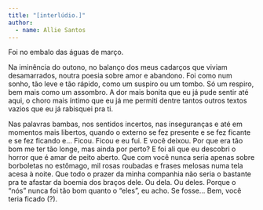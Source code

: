 ```yaml
---
title: "[interlúdio.]"
author: 
  - name: Allie Santos
---
```


Foi no embalo das águas de março.

Na iminência do outono, no balanço dos meus cadarços que viviam desamarrados, noutra poesia sobre amor e abandono. Foi como num sonho, tão leve e tão rápido, como um suspiro ou um tombo. Só um respiro, bem mais como um assombro. A dor mais bonita que eu já pude sentir até aqui, o choro mais íntimo que eu já me permiti dentre tantos outros textos vazios que eu já rabisquei pra ti.

Nas palavras bambas, nos sentidos incertos, nas inseguranças e até em momentos mais libertos, quando o externo se fez presente e se fez ficante e se fez ficando e... Ficou. Ficou e eu fui. E você deixou. Por que era tão bom me ter tão longe, mas ainda por perto? E foi ali que eu descobri o horror que é amar de peito aberto. Que com você nunca seria apenas sobre borboletas no estômago, mil rosas roubadas e frases melosas numa tela acesa à noite. Que todo o prazer da minha companhia não seria o bastante pra te afastar da boemia dos braços dele. Ou dela. Ou deles. Porque o "nós" nunca foi tão bom quanto o "eles", eu acho. Se fosse… Bem, você teria ficado (?). 

<a href="https://instagram.com/allieversos"><i class="bi bi-instagram"></i></a>
